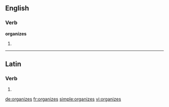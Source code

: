 ==English==

===Verb===
'''organizes'''

# {{third-person singular of|organize}}

----

==Latin==

===Verb===
{{la-verb-form|organizēs}}

# {{conjugation of|organizo|organizō|2|s|pres|act|sub|lang=la}}
{{count page|[[Wiktionary:Page count]]}}

[[de:organizes]]
[[fr:organizes]]
[[simple:organizes]]
[[vi:organizes]]